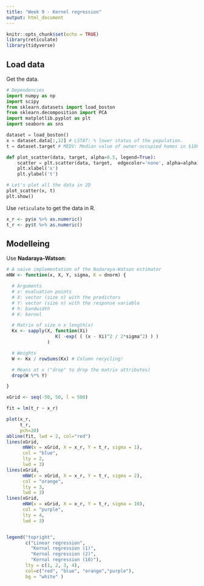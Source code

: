 ```yaml
---
title: "Week 9 - Kernel regression"
output: html_document
---
```


```r
knitr::opts_chunk$set(echo = TRUE)
library(reticulate)
library(tidyverse)
```

## Load data

Get the data.

```python
# Dependencies
import numpy as np
import scipy
from sklearn.datasets import load_boston
from sklearn.decomposition import PCA 
import matplotlib.pyplot as plt 
import seaborn as sns

dataset = load_boston()
x = dataset.data[:,12] # LSTAT: % lower status of the population.
t = dataset.target # MEDV: Median value of owner-occupied homes in $1000s.

def plot_scatter(data, target, alpha=0.5, legend=True):
    scatter = plt.scatter(data, target,  edgecolor='none', alpha=alpha)
    plt.xlabel('x')
    plt.ylabel('t')

# Let's plot all the data in 2D
plot_scatter(x, t)
plt.show()
```

Use `reticulate` to get the data in R.

```r
x_r <- py$x %>% as.numeric()
t_r <- py$t %>% as.numeric()
```


## Modelleing

Use **Nadaraya-Watson**:

```r
# A naive implementation of the Nadaraya-Watson estimator
mNW <- function(x, X, Y, sigma, K = dnorm) {

  # Arguments
  # x: evaluation points
  # X: vector (size n) with the predictors
  # Y: vector (size n) with the response variable
  # h: bandwidth
  # K: kernel

  # Matrix of size n x length(x)
  Kx <- sapply(X, function(Xi) 
                  K( -exp( ( (x - Xi)^2 / 2*sigma^2) ) )
               )

  # Weights
  W <- Kx / rowSums(Kx) # Column recycling!

  # Means at x ("drop" to drop the matrix attributes)
  drop(W %*% Y)

}

xGrid <- seq(-50, 50, l = 500)

fit = lm(t_r ~ x_r)

plot(x_r, 
     t_r, 
     pch=20)
abline(fit, lwd = 2, col="red")
lines(xGrid, 
      mNW(x = xGrid, X = x_r, Y = t_r, sigma = 1),
      col = "blue",
      lty = 2,
      lwd = 3)
lines(xGrid, 
      mNW(x = xGrid, X = x_r, Y = t_r, sigma = 2),
      col = "orange",
      lty = 3, 
      lwd = 3)
lines(xGrid, 
      mNW(x = xGrid, X = x_r, Y = t_r, sigma = 10),
      col = "purple", 
      lty = 4, 
      lwd = 3)


legend("topright",
       c("Linear regression",
         "Kernal regression (1)",
         "Kernal regression (2)",
         "Kernal regression (10)"),
       lty = c(1, 2, 3, 4),
       col=c("red", "blue", "orange","purple"),
       bg = "white" )
```

